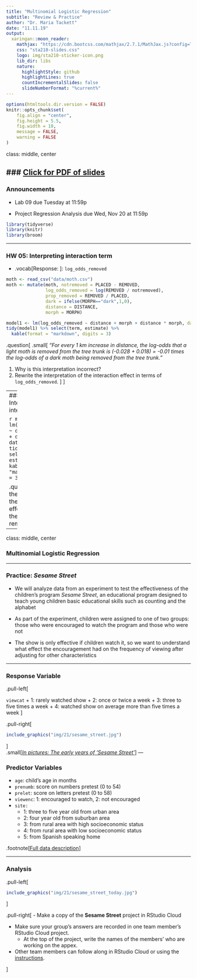 ```yaml
---
title: "Multinomial Logistic Regression"
subtitle: "Review & Practice"
author: "Dr. Maria Tackett"
date: "11.11.19"
output:
  xaringan::moon_reader:
    mathjax: "https://cdn.bootcss.com/mathjax/2.7.1/MathJax.js?config=TeX-MML-AM_HTMLorMML"
    css: "sta210-slides.css"
    logo: img/sta210-sticker-icon.png
    lib_dir: libs
    nature:
      highlightStyle: github
      highlightLines: true
      countIncrementalSlides: false
      slideNumberFormat: "%current%"
---
```


```r
options(htmltools.dir.version = FALSE)
knitr::opts_chunk$set(
	fig.align = "center",
	fig.height = 5.5,
	fig.width = 10,
	message = FALSE,
	warning = FALSE
)
```

class: middle, center

### [Click for PDF of slides](21-multinomial-logistic-pt3.pdf)
---

### Announcements

- Lab 09 due Tuesday at 11:59p

- Project Regression Analysis due Wed, Nov 20 at 11:59p

```r
library(tidyverse)
library(knitr)
library(broom)
```

---

### HW 05: Interpreting interaction term 

- .vocab[Response: ]: `log_odds_removed`

```r
moth <- read_csv("data/moth.csv")
moth <- mutate(moth, notremoved = PLACED - REMOVED, 
               log_odds_removed = log(REMOVED / notremoved),
               prop_removed = REMOVED / PLACED, 
               dark = ifelse(MORPH=="dark",1,0), 
               distance = DISTANCE, 
               morph = MORPH)
```

```r
model1 <- lm(log_odds_removed ~ distance + morph + distance * morph, data = moth)
tidy(model1) %>% select(term, estimate) %>%
  kable(format = "markdown", digits = 3)
```

.question[
.small[
*"For every 1 km increase in distance, the log-odds that a light moth is removed from the tree trunk is (-0.028 + 0.018) = -0.01 times the log-odds of a dark moth being removed from the tree trunk."*

1. Why is this interpretation incorrect?
2. Rewrite the interpretation of the interaction effect in terms of `log_odds_removed`. 
]
]

---
### HW 05: Interpreting interaction term 
 
```r
model1 <- lm(log_odds_removed ~ distance + morph + distance * morph, data = moth)
tidy(model1) %>% select(term, estimate) %>%
  kable(format = "markdown", digits = 3)
```

.question[
1. Write the interpretation of the interaction effect in terms of the **odds** a moth is removed.
]

---

class: middle, center

### Multinomial Logistic Regression

---

### Practice: *Sesame Street*

- We will analyze data from an experiment to test the effectiveness of the children's program *Sesame Street*, an educational program designed to teach young children basic educational skills such as counting and the alphabet

- As part of the experiment, children were assigned to one of two groups: those who were encouraged to watch the program and those who were not

- The show is only effective if children watch it, so we want to understand what effect the encouragement had on the frequency of viewing after adjusting for other characteristics


---

### Response Variable

.pull-left[ 

<font class="vocab">`viewcat`</font>
  + 1: rarely watched show
  + 2: once or twice a week
  + 3: three to five times a week
  + 4: watched show on average more than five times a week
]

.pull-right[
```r
include_graphics("img/21/sesame_street.jpg")
```
]
<br>
.small[[*In pictures: The early years of 'Sesame Street'*]( https://www.cnn.com/2019/11/10/entertainment/gallery/sesamtreet-early-years/index.html)]
---

### Predictor Variables

- <font class="vocab">`age`:</font> child's age in months
- <font class="vocab">`prenumb`: </font>score on numbers pretest (0 to 54)
- <font class="vocab">`prelet`: </font>score on letters pretest (0 to 58)
- <font class="vocab">`viewenc`:</font> 1: encouraged to watch, 2: not encouraged
- <font class="vocab">`site:`</font>
  + 1: three to five year old from urban area
  + 2: four year old from suburban area
  + 3: from rural area with high socioeconomic status
  + 4: from rural area with low socioeconomic status
  + 5: from Spanish speaking home

.footnote[[Full data description](http://www2.stat.duke.edu/~jerry/sta210/sesamelab.html)]

---

### Analysis 

.pull-left[
```r
include_graphics("img/21/sesame_street_today.jpg")
```
]

.pull-right[
- Make a copy of the **Sesame Street** project in RStudio Cloud

- Make sure your group's answers are recorded in one team member's RStudio Cloud project.
  - At the top of the project, write the names of the members' who are working on the appex. 

- Other team members can follow along in RStudio Cloud or using the [instructions](https://www2.stat.duke.edu/courses/Fall19/sta210.001/appex/21-multinomial-logistic.html). 

]






